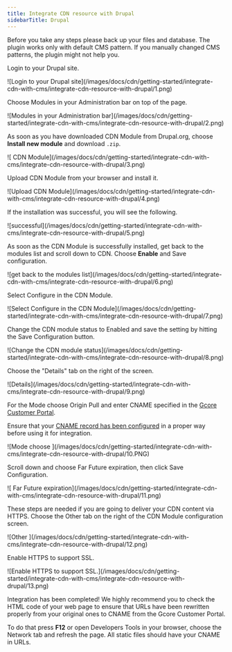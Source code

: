 ---
title: Integrate CDN resource with Drupal
sidebarTitle: Drupal
---

Before you take any steps please back up your files and database. The plugin works only with default CMS pattern. If you manually changed CMS patterns, the plugin might not help you.

Login to your Drupal site.


<Frame>![Login to your Drupal site](/images/docs/cdn/getting-started/integrate-cdn-with-cms/integrate-cdn-resource-with-drupal/1.png)</Frame>



Choose Modules in your Administration bar on top of the page.


<Frame>![Modules in your Administration bar](/images/docs/cdn/getting-started/integrate-cdn-with-cms/integrate-cdn-resource-with-drupal/2.png)</Frame>



As soon as you have downloaded CDN Module from Drupal.org, choose **Install new module** and download `.zip`. 


<Frame>![ CDN Module](/images/docs/cdn/getting-started/integrate-cdn-with-cms/integrate-cdn-resource-with-drupal/3.png)</Frame>



Upload CDN Module from your browser and install it. 


<Frame>![Upload CDN Module](/images/docs/cdn/getting-started/integrate-cdn-with-cms/integrate-cdn-resource-with-drupal/4.png)</Frame>



If the installation was successful, you will see the following. 


<Frame>![successful](/images/docs/cdn/getting-started/integrate-cdn-with-cms/integrate-cdn-resource-with-drupal/5.png)</Frame>



As soon as the CDN Module is successfully installed, get back to the modules list and scroll down to CDN. Choose **Enable** and Save configuration.


<Frame>![get back to the modules list](/images/docs/cdn/getting-started/integrate-cdn-with-cms/integrate-cdn-resource-with-drupal/6.png)</Frame>



Select Configure in the CDN Module.


<Frame>![Select Configure in the CDN Module](/images/docs/cdn/getting-started/integrate-cdn-with-cms/integrate-cdn-resource-with-drupal/7.png)</Frame>



Change the CDN module status to Enabled and save the setting by hitting the Save Configuration button.


<Frame>![Change the CDN module status](/images/docs/cdn/getting-started/integrate-cdn-with-cms/integrate-cdn-resource-with-drupal/8.png)</Frame>



Choose the "Details" tab on the right of the screen.


<Frame>![Details](/images/docs/cdn/getting-started/integrate-cdn-with-cms/integrate-cdn-resource-with-drupal/9.png)</Frame>



For the Mode choose Origin Pull and enter CNAME specified in the [Gcore Customer Portal](https://accounts.gcore.com/reports/dashboard).

Ensure that your [CNAME record has been configured](/cdn/cdn-resource-options/general/create-and-set-a-custom-domain-for-the-content-delivery-via-cdn) in a proper way before using it for integration. 


<Frame>![Mode choose ](/images/docs/cdn/getting-started/integrate-cdn-with-cms/integrate-cdn-resource-with-drupal/10.PNG)</Frame>



Scroll down and choose Far Future expiration, then click Save Configuration.


<Frame>![ Far Future expiration](/images/docs/cdn/getting-started/integrate-cdn-with-cms/integrate-cdn-resource-with-drupal/11.png)</Frame>



These steps are needed if you are going to deliver your CDN content via HTTPS. Choose the Other tab on the right of the CDN Module configuration screen. 


<Frame>![Other ](/images/docs/cdn/getting-started/integrate-cdn-with-cms/integrate-cdn-resource-with-drupal/12.png)</Frame>



Enable HTTPS to support SSL.


<Frame>![Enable HTTPS to support SSL.](/images/docs/cdn/getting-started/integrate-cdn-with-cms/integrate-cdn-resource-with-drupal/13.png)</Frame>



Integration has been completed! We highly recommend you to check the HTML code of your web page to ensure that URLs have been rewritten properly from your original ones to CNAME from the Gcore Customer Portal.

To do that press **F12** or open Developers Tools in your browser, choose the Network tab and refresh the page. All static files should have your CNAME in URLs.